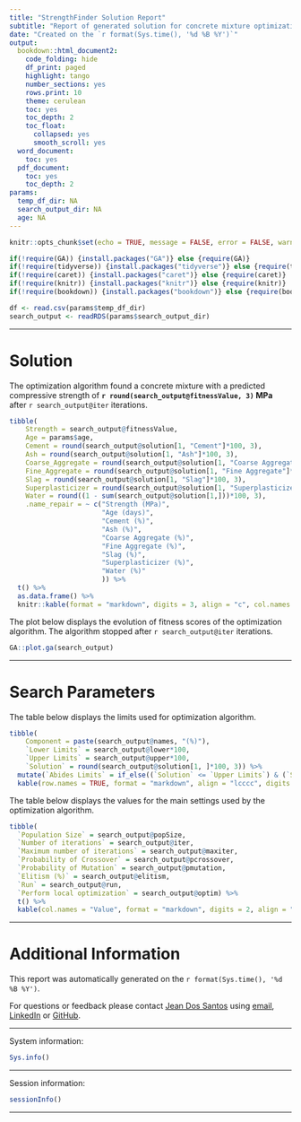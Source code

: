 ```yaml
---
title: "StrengthFinder Solution Report"
subtitle: "Report of generated solution for concrete mixture optimization"
date: "Created on the `r format(Sys.time(), '%d %B %Y')`"
output:
  bookdown::html_document2:
    code_folding: hide
    df_print: paged
    highlight: tango
    number_sections: yes
    rows.print: 10
    theme: cerulean
    toc: yes
    toc_depth: 2
    toc_float:
      collapsed: yes
      smooth_scroll: yes
  word_document:
    toc: yes
  pdf_document:
    toc: yes
    toc_depth: 2
params:
  temp_df_dir: NA
  search_output_dir: NA
  age: NA
---
```


```r
knitr::opts_chunk$set(echo = TRUE, message = FALSE, error = FALSE, warning = FALSE, comment = NA, fig.align = 'center')
```


```r
if(!require(GA)) {install.packages("GA")} else {require(GA)}
if(!require(tidyverse)) {install.packages("tidyverse")} else {require(tidyverse)}
if(!require(caret)) {install.packages("caret")} else {require(caret)}
if(!require(knitr)) {install.packages("knitr")} else {require(knitr)}
if(!require(bookdown)) {install.packages("bookdown")} else {require(bookdown)}

df <- read.csv(params$temp_df_dir)
search_output <- readRDS(params$search_output_dir)
```


***

# Solution 

The optimization algorithm found a concrete mixture with a predicted compressive strength of **`r round(search_output@fitnessValue, 3)` MPa** after `r search_output@iter` iterations.

```r
tibble(
    Strength = search_output@fitnessValue,
    Age = params$age,
    Cement = round(search_output@solution[1, "Cement"]*100, 3),
    Ash = round(search_output@solution[1, "Ash"]*100, 3),
    Coarse_Aggregate = round(search_output@solution[1, "Coarse Aggregate"]*100, 3),
    Fine_Aggregate = round(search_output@solution[1, "Fine Aggregate"]*100, 3),
    Slag = round(search_output@solution[1, "Slag"]*100, 3),
    Superplasticizer = round(search_output@solution[1, "Superplasticizer"]*100, 3),
    Water = round((1 - sum(search_output@solution[1,]))*100, 3),
    .name_repair = ~ c("Strength (MPa)",
                       "Age (days)", 
                       "Cement (%)", 
                       "Ash (%)", 
                       "Coarse Aggregate (%)", 
                       "Fine Aggregate (%)", 
                       "Slag (%)", 
                       "Superplasticizer (%)", 
                       "Water (%)"
                       )) %>% 
  t() %>% 
  as.data.frame() %>% 
  knitr::kable(format = "markdown", digits = 3, align = "c", col.names = "Values", label = "Result of optimization algorithm.")
```

The plot below displays the evolution of fitness scores of the optimization algorithm. The algorithm stopped after `r search_output@iter` iterations.

```r
GA::plot.ga(search_output)
```

***

# Search Parameters

The table below displays the limits used for optimization algorithm.

```r
tibble(
    Component = paste(search_output@names, "(%)"),
    `Lower Limits` = search_output@lower*100,
    `Upper Limits` = search_output@upper*100,
    `Solution` = round(search_output@solution[1, ]*100, 3)) %>% 
  mutate(`Abides Limits` = if_else((`Solution` <= `Upper Limits`) & (`Solution` >= `Lower Limits`), TRUE, FALSE)) %>% 
  kable(row.names = TRUE, format = "markdown", align = "lcccc", digits = 3, label = "Limits used for inputs of optimization algorithm.")
```

The table below displays the values for the main settings used by the optimization algorithm.

```r
tibble(
  `Population Size` = search_output@popSize,
  `Number of iterations` = search_output@iter,
  `Maximum number of iterations` = search_output@maxiter,
  `Probability of Crossover` = search_output@pcrossover,
  `Probability of Mutation` = search_output@pmutation,
  `Elitism (%)` = search_output@elitism,
  `Run` = search_output@run, 
  `Perform local optimization` = search_output@optim) %>% 
  t() %>% 
  kable(col.names = "Value", format = "markdown", digits = 2, align = "lc", label = "Settings of optimization algorithm.")
```

***

# Additional Information

This report was automatically generated on the `r format(Sys.time(), '%d %B %Y')`.

For questions or feedback please contact [Jean Dos Santos](https://www.linkedin.com/in/jeandsantos/) using [email](mailto:jeandsantos88@gmail.com), [LinkedIn](https://www.linkedin.com/in/jeandsantos/) or [GitHub](https://github.com/jeandsantos/).

***

System information:  

```r
Sys.info()
```

***

Session information:  

```r
sessionInfo()
```

***


